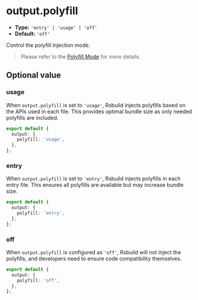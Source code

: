 # output.polyfill

- **Type:** `'entry' | 'usage' | 'off'`
- **Default:** `'off'`

Control the polyfill injection mode.

> Please refer to the [Polyfill Mode](/guide/advanced/browser-compatibility#polyfill-mode) for more details.

## Optional value

### usage

When `output.polyfill` is set to `'usage'`, Rsbuild injects polyfills based on the APIs used in each file. This provides optimal bundle size as only needed polyfills are included.

```ts title="rsbuild.config.ts"
export default {
  output: {
    polyfill: 'usage',
  },
};
```

### entry

When `output.polyfill` is set to `'entry'`, Rsbuild injects polyfills in each entry file. This ensures all polyfills are available but may increase bundle size.

```ts title="rsbuild.config.ts"
export default {
  output: {
    polyfill: 'entry',
  },
};
```

### off

When `output.polyfill` is configured as `'off'`, Rsbuild will not inject the polyfills, and developers need to ensure code compatibility themselves.

```ts title="rsbuild.config.ts"
export default {
  output: {
    polyfill: 'off',
  },
};
```
